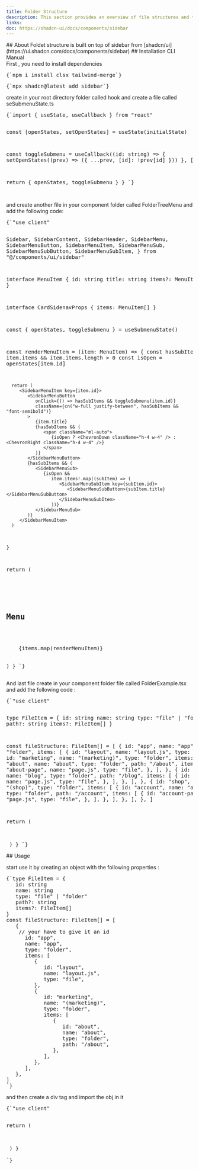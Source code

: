 ```yaml
---
title: Folder Structure
description: This section provides an overview of file structures and their implementation using the FileTree component.
links:
doc: https://shadcn-ui/docs/components/sidebar
---
```


<ComponentPreview name="folder-tree-demo"/>
## About
Foldet structure is built on top of <MdxBadge>sidebar</MdxBadge> from [shadcn/ui](https://ui.shadcn.com/docs/components/sidebar)
## Installation
<CliCodeTabs>
<TabsList>
  <TabsTrigger value="cli">CLI</TabsTrigger>
  <TabsTrigger value="manual">Manual</TabsTrigger>
</TabsList>
<TabsContent value="cli">
<CliCodeTabs>
  <CodeCommands componentName="folder-structure"/>
</CliCodeTabs>
</TabsContent>
<TabsContent value="manual">
<div className="not-prose md:px-0 px-4">
<Step>
<StepItem title="Install dependencies">
First , you need to install dependencies
<Pre className="language-bash">
{`npm i install clsx tailwind-merge`}
</Pre>
<Pre className="language-bash">
{`npx shadcn@latest add sidebar`}
</Pre>
</StepItem>
  <StepItem title="Create utils.ts"> 
  <ComponentUtilsText/>
  <ComponentUtils/>
  </StepItem>
<StepItem title="Create the hook">
create in your root directory folder called <MdxBadge>hook</MdxBadge> and create a file called <MdxBadge>seSubmenuState.ts </MdxBadge>
<Pre className="language-typescript" folderPath="hooks/use-submenu-state.ts">
{`import { useState, useCallback } from "react"

   const [openStates, setOpenStates] = useState(initialState)

const toggleSubmenu = useCallback((id: string) => {
setOpenStates((prev) => ({ ...prev, [id]: !prev[id] }))
}, [])

return { openStates, toggleSubmenu }
}
`}

</Pre>
</StepItem>
<StepItem title="Create Folder-Tree Component">
<ComponentSource name="folder-tree-demo" />
</StepItem>
<StepItem title="Create folder menu">
and create another file in your <MdxBadge>component</MdxBadge> folder called <MdxBadge>FolderTreeMenu</MdxBadge> and add the following code:
<CodeBlockWrapper>
<Pre className="language-typescript" folderPath="components/FolderTreeMenu.tsx">
{`"use client"


  Sidebar,
  SidebarContent,
  SidebarHeader,
  SidebarMenu,
  SidebarMenuButton,
  SidebarMenuItem,
  SidebarMenuSub,
  SidebarMenuSubButton,
  SidebarMenuSubItem,
} from "@/components/ui/sidebar"

interface MenuItem {
id: string
title: string
items?: MenuItem[]
}

interface CardSidenavProps {
items: MenuItem[]
}

   const { openStates, toggleSubmenu } = useSubmenuState()

const renderMenuItem = (item: MenuItem) => {
const hasSubItems = item.items && item.items.length > 0
const isOpen = openStates[item.id]

      return (
         <SidebarMenuItem key={item.id}>
            <SidebarMenuButton
               onClick={() => hasSubItems && toggleSubmenu(item.id)}
               className={cn("w-full justify-between", hasSubItems && "font-semibold")}
            >
               {item.title}
               {hasSubItems && (
                  <span className="ml-auto">
                     {isOpen ? <ChevronDown className="h-4 w-4" /> : <ChevronRight className="h-4 w-4" />}
                  </span>
               )}
            </SidebarMenuButton>
            {hasSubItems && (
               <SidebarMenuSub>
                  {isOpen &&
                     item.items!.map((subItem) => (
                        <SidebarMenuSubItem key={subItem.id}>
                           <SidebarMenuSubButton>{subItem.title}</SidebarMenuSubButton>
                        </SidebarMenuSubItem>
                     ))}
               </SidebarMenuSub>
            )}
         </SidebarMenuItem>
      )

}

return (

<Sidebar className="w-64 rounded-lg border bg-card text-card-foreground shadow-sm">
  <SidebarHeader className="px-4 py-2">
    <h2 className="text-lg font-semibold">Menu</h2>
  </SidebarHeader>
  <SidebarContent>
    <SidebarMenu>{items.map(renderMenuItem)}</SidebarMenu>
  </SidebarContent>
</Sidebar>
) } `}

</Pre>
</CodeBlockWrapper>
</StepItem>
<StepItem title="Create example folder">
And last file create in your <MdxBadge>component</MdxBadge> folder file called <MdxBadge>FolderExample.tsx</MdxBadge> and add the following code :
<CodeBlockWrapper>
<Pre className="language-typescript" folderPath="components/FolderExample.tsx">
{`"use client"


type FileItem = {
id: string
name: string
type: "file" | "folder"
path?: string
items?: FileItem[]
}

const fileStructure: FileItem[] = [
{
id: "app",
name: "app",
type: "folder",
items: [
{
id: "layout",
name: "layout.js",
type: "file",
},
{
id: "marketing",
name: "(marketing)",
type: "folder",
items: [
{
id: "about",
name: "about",
type: "folder",
path: "/about",
items: [
{
id: "about-page",
name: "page.js",
type: "file",
},
],
},
{
id: "blog",
name: "blog",
type: "folder",
path: "/blog",
items: [
{
id: "blog-page",
name: "page.js",
type: "file",
},
],
},
],
},
{
id: "shop",
name: "(shop)",
type: "folder",
items: [
{
id: "account",
name: "account",
type: "folder",
path: "/account",
items: [
{
id: "account-page",
name: "page.js",
type: "file",
},
],
},
],
},
],
},
]

   return (
      <div className="flex items-center justify-center ">
         <FolderTree items={fileStructure} />
      </div>
   )
} 
`}
</Pre>
</CodeBlockWrapper>
</StepItem>
<StepItem title="Be comfortable to use it and make it yours"/>
</Step>
</div>
</TabsContent>
</CliCodeTabs>
## Usage

<div className="not-prose space space-y-4">
<p className="text-base">
start use it by creating an object with the following properties :
</p>
<Pre className="language-typescript">
{`type FileItem = {
   id: string
   name: string
   type: "file" | "folder"
   path?: string
   items?: FileItem[]
}
const fileStructure: FileItem[] = [
   {
    // your have to give it an id
      id: "app",
      name: "app",
      type: "folder",
      items: [
         {
            id: "layout",
            name: "layout.js",
            type: "file",
         },
         {
            id: "marketing",
            name: "(marketing)",
            type: "folder",
            items: [
               {
                  id: "about",
                  name: "about",
                  type: "folder",
                  path: "/about",
               },
            ],
         },
      ],
   },
]
`}
</Pre>
<p className="text-base">
and then create a <MdxBadge>div tag</MdxBadge> and import  the obj in it
</p>
<Pre className="language-typescript" folderPath="components/FolderTreeExample.tsx">
{`"use client"

   return (
      <div className="flex items-center justify-center ">
         <FolderTree items={fileStructure} />
      </div>
   )
}  
`}
</Pre>
</div

>
